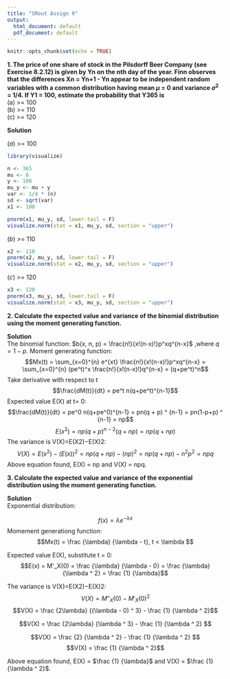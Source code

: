 ```yaml
---
title: "SRout Assign 9"
output:
  html_document: default
  pdf_document: default
---
```


```r
knitr::opts_chunk$set(echo = TRUE)
```

**1. The price of one share of stock in the Pilsdorff Beer Company (see Exercise
8.2.12) is given by Yn on the nth day of the year. Finn observes that
the differences Xn = Yn+1 - Yn appear to be independent random variables
with a common distribution having mean $\mu$ = 0 and variance $\sigma ^ 2$ = 1/4. If
Y1 = 100, estimate the probability that Y365 is** <br>
(a) >= 100 <br>
(b) >= 110 <br>
(c) >= 120 <br>

**Solution** <br>

$(a)$ >= 100 <br>

```r
library(visualize)

n <- 365
mu <- 0
y <- 100
mu_y <- mu + y
var <- 1/4 * (n)
sd <- sqrt(var)
x1 <- 100

pnorm(x1, mu_y, sd, lower.tail = F)
visualize.norm(stat = x1, mu_y, sd, section = "upper")
```

$(b)$ >= 110

```r
x2 <- 110
pnorm(x2, mu_y, sd, lower.tail = F)
visualize.norm(stat = x2, mu_y, sd, section = "upper")
```

$(c)$ >= 120

```r
x3 <- 120
pnorm(x3, mu_y, sd, lower.tail = F)
visualize.norm(stat = x3, mu_y, sd, section = "upper")
```

**2.  Calculate the expected value and variance of the binomial distribution using the moment generating function.** <br>

**Solution** <br>
The binomial function:
$b(x, n, p) = \frac{n!}{x!(n-x)!}p^xq^{n-x}$ ,where $q = 1-p$.
Moment generating function: <br>
$$Mx(t) = \sum_{x=0}^{n} e^{xt} \frac{n!}{x!(n-x)!}p^xq^{n-x} = \sum_{x=0}^{n} (pe^t)^x \frac{n!}{x!(n-x)!}q^{n-x} = (q+pe^t)^n$$
Take derivative with respect to t
$$\frac{dM(t)}{dt} = pe^t n(q+pe^t)^{n-1}$$
Expected value E(X) at t= 0: <br>
$$\frac{dM(t)}{dt} = pe^0 n(q+pe^0)^{n-1} = pn(q + p) ^ {n-1} = pn(1-p+p) ^ {n-1} = np$$
$$E(x^2) = np(q + p)^{n−2}(q + np) = np(q + np)$$
The variance is V(X)=E(X2)−E(X)2:
$$V(X) = E(x^2) - (E(x))^2 = np(q + np) - (np)^2 = np(q+np) - n^2p^2 = npq$$
Above equation found, E(X) = np and V(X) = npq.


**3.  Calculate the expected value and variance of the exponential distribution using the moment generating function. **<br>

**Solution** <br>
Exponential distribution:

$$f(x)  = \lambda e ^ {-\lambda x}$$
Momement generationg function:
$$Mx(t)  = \frac {\lambda} {\lambda - t}, t < \lambda $$

Expected value E(X), substitute t = 0:
$$E(x) = M'_X(0) = \frac {\lambda} {\lambda - 0} = \frac {\lambda} {\lambda ^ 2} = \frac {1} {\lambda}$$

The variance is V(X)=E(X2)−E(X)2:
$$V(X) = M''_X(0) - M'_X(0) ^ 2$$
$$V(X) = \frac {2\lambda} {(\lambda - 0) ^ 3} - \frac {1} {\lambda ^ 2}$$

$$V(X) = \frac {2\lambda} {\lambda ^ 3} -  \frac {1} {\lambda ^ 2} $$

$$V(X) = \frac {2} {\lambda ^ 2} -  \frac {1} {\lambda ^ 2} $$
$$V(X)  = \frac {1} {\lambda ^ 2}$$

Above equation found, E(X) = $\frac {1} {\lambda}$ and V(X) = $\frac {1} {\lambda ^ 2}$.